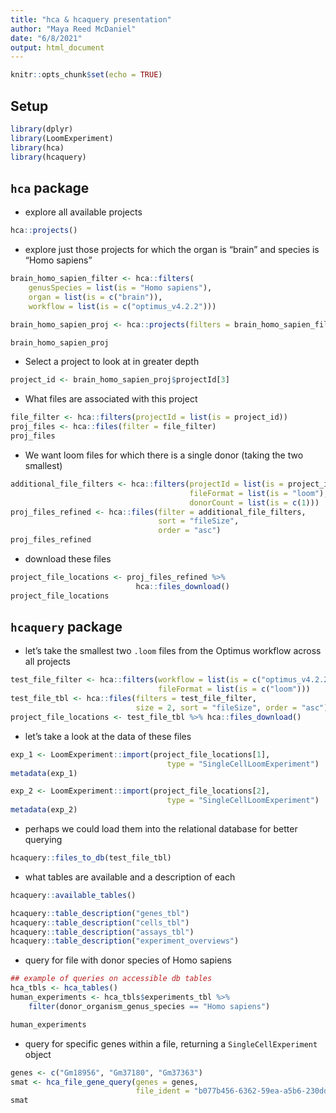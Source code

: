 ```yaml
---
title: "hca & hcaquery presentation"
author: "Maya Reed McDaniel"
date: "6/8/2021"
output: html_document
---
```


```r
knitr::opts_chunk$set(echo = TRUE)
```
## Setup
```r
library(dplyr)
library(LoomExperiment)
library(hca)
library(hcaquery)
```

## `hca` package
- explore all available projects
```r
hca::projects()
```

- explore just those projects for which the organ is "brain" and species is "Homo sapiens"
```r
brain_homo_sapien_filter <- hca::filters(
    genusSpecies = list(is = "Homo sapiens"),
    organ = list(is = c("brain")),
    workflow = list(is = c("optimus_v4.2.2")))

brain_homo_sapien_proj <- hca::projects(filters = brain_homo_sapien_filter)

brain_homo_sapien_proj
```

- Select a project to look at in greater depth
```r
project_id <- brain_homo_sapien_proj$projectId[3]
```

- What files are associated with this project
```r
file_filter <- hca::filters(projectId = list(is = project_id))
proj_files <- hca::files(filter = file_filter)
proj_files
```

- We want loom files for which there is a single donor (taking the two smallest)
```r
additional_file_filters <- hca::filters(projectId = list(is = project_id),
                                        fileFormat = list(is = "loom"),
                                        donorCount = list(is = c(1)))
proj_files_refined <- hca::files(filter = additional_file_filters,
                                 sort = "fileSize",
                                 order = "asc")
proj_files_refined
```

- download these files
```r
project_file_locations <- proj_files_refined %>%
                            hca::files_download()
project_file_locations
```

## `hcaquery` package
- let's take the smallest two `.loom` files from the Optimus workflow across all projects
```r
test_file_filter <- hca::filters(workflow = list(is = c("optimus_v4.2.2")),
                                 fileFormat = list(is = c("loom")))
test_file_tbl <- hca::files(filters = test_file_filter,
                            size = 2, sort = "fileSize", order = "asc")
project_file_locations <- test_file_tbl %>% hca::files_download()
```

- let's take a look at the data of these files
```r
exp_1 <- LoomExperiment::import(project_file_locations[1],
                                   type = "SingleCellLoomExperiment")
metadata(exp_1)

exp_2 <- LoomExperiment::import(project_file_locations[2],
                                   type = "SingleCellLoomExperiment")
metadata(exp_2) 
```

- perhaps we could load them into the relational database for better querying
```r
hcaquery::files_to_db(test_file_tbl)
```

- what tables are available and a description of each
```r
hcaquery::available_tables()

hcaquery::table_description("genes_tbl")
hcaquery::table_description("cells_tbl")
hcaquery::table_description("assays_tbl")
hcaquery::table_description("experiment_overviews")
```

- query for file with donor species of Homo sapiens
```r
## example of queries on accessible db tables
hca_tbls <- hca_tables()
human_experiments <- hca_tbls$experiments_tbl %>%
    filter(donor_organism_genus_species == "Homo sapiens")

human_experiments
```

- query for specific genes within a file, returning a `SingleCellExperiment` object
```r
genes <- c("Gm18956", "Gm37180", "Gm37363")
smat <- hca_file_gene_query(genes = genes,
                            file_ident = "b077b456-6362-59ea-a5b6-230dd8bc6d91")
smat
```
